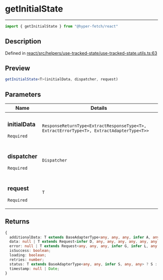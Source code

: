 

# getInitialState

<div class="api-docs__separator" data-reactroot="">

---

</div><div class="api-docs__import" data-reactroot="">

```ts
import { getInitialState } from "@hyper-fetch/react"
```

</div><div class="api-docs__section">

## Description

</div><div class="api-docs__description"><span class="api-docs__do-not-parse">



</span></div><p class="api-docs__definition">

Defined in [react/src/helpers/use-tracked-state/use-tracked-state.utils.ts:63](https://github.com/BetterTyped/hyper-fetch/blob/c44d728f/packages/react/src/helpers/use-tracked-state/use-tracked-state.utils.ts#L63)

</p><div class="api-docs__section">

## Preview

</div><div class="api-docs__preview fn">

```ts
getInitialState<T>(initialData, dispatcher, request)
```

</div><div class="api-docs__section">

## Parameters

</div><div class="api-docs__parameters"><table><thead><tr><th>Name</th><th>Details</th></tr></thead><tbody><tr param-data="initialData"><td class="api-docs__param-name required">

### initialData 

`Required`

</td><td class="api-docs__param-type">

`ResponseReturnType<ExtractResponseType<T>, ExtractErrorType<T>, ExtractAdapterType<T>>`

</td></tr><tr param-data="dispatcher"><td class="api-docs__param-name required">

### dispatcher 

`Required`

</td><td class="api-docs__param-type">

`Dispatcher`

</td></tr><tr param-data="request"><td class="api-docs__param-name required">

### request 

`Required`

</td><td class="api-docs__param-type">

`T`

</td></tr></tbody></table></div><div class="api-docs__section">

## Returns

</div><div class="api-docs__returns">

```ts
{
  additionalData: T extends BaseAdapterType<any, any, any, infer A, any> ? A : never;
  data: null | T extends Request<infer D, any, any, any, any, any, any, any, any, any> ? D : never;
  error: null | T extends Request<any, any, any, infer G, infer L, any, any, any, any, any> ? \G\ | \L\ : never;
  isSuccess: boolean;
  loading: boolean;
  retries: number;
  status: T extends BaseAdapterType<any, any, infer S, any, any> ? S : never;
  timestamp: null | Date;
}
```

</div>